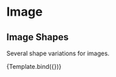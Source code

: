 


<Meta title="Components/Image/Shapes" component={ImageWET} />


# Image

## Image Shapes

Several shape variations for images.

<Canvas>
  <Story
    name="Default"
    args={{
      src: 'https://media.istockphoto.com/photos/very-closeup-view-of-amazing-domestic-pet-in-mirror-round-fashion-is-picture-id1281804798?b=1&k=20&m=1281804798&s=170667a&w=0&h=HIWbeaP_cQSngCz7l9t3xwyE2eyzVgIy3K6xIqPhJQA=',
      rounded: true,
      roundedCircle: false,
      fluid: false,
    }}
  >
    {Template.bind({})}
  </Story>
</Canvas>
